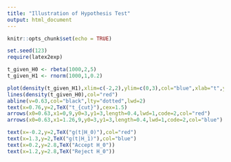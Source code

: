 ---
title: "Illustration of Hypothesis Test"
output: html_document
---

```{r setup, include=FALSE}
knitr::opts_chunk$set(echo = TRUE)
```

```{r}
set.seed(123)
require(latex2exp)

t_given_H0 <- rbeta(1000,2,5)
t_given_H1 <- rnorm(1000,1,0.2)

plot(density(t_given_H1),xlim=c(-2,2),ylim=c(0,3),col="blue",xlab="t",ylab="g(t)",main=TeX("Illustration of Statistical Test Distributions: g(t|H_0) vs g(t|H_1)"))
lines(density(t_given_H0),col="red")
abline(v=0.63,col="black",lty="dotted",lwd=2)
text(x=0.76,y=2,TeX("t_{cut}"),cex=1.5)
arrows(x0=0.63,x1=0,9,y0=3,y1=3,length=0.4,lwd=1,code=2,col="red")
arrows(x0=0.63,x1=1.26,9,y0=3,y1=3,length=0.4,lwd=1,code=2,col="blue")

text(x=-0.2,y=2,TeX("g(t|H_0)"),col="red")
text(x=1.3,y=2,TeX("g(t|H_1)"),col="blue")
text(x=0.2,y=2.8,TeX("Accept H_0"))
text(x=1.2,y=2.8,TeX("Reject H_0"))
```

